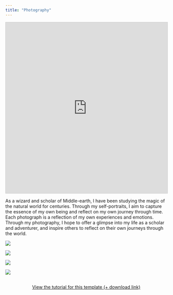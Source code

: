 ```yaml
---
title: "Photography"
---
```


```{=html}
<iframe class="airtable-embed" src="https://airtable.com/embed/appOU03dlKuBdbmty/shrRy4E1WLyfpBfIn?viewControls=on" frameborder="0" onmousewheel="" width="100%" height="533" style="background: transparent; border: 1px solid #ccc;"></iframe>
```
As a wizard and scholar of Middle-earth, I have been studying the magic of the natural world for centuries. Through my self-portraits, I aim to capture the essence of my own being and reflect on my own journey through time. Each photograph is a reflection of my own experiences and emotions. Through my photography, I hope to offer a glimpse into my life as a scholar and adventurer, and inspire others to reflect on their own journeys through the world.

::: {layout-ncol=2}

![](gandalf_image_1.jpg)

![](gandalf_image_2.jpg)

![](gandalf_image_3.jpg)

![](gandalf_image_4.jpg)

:::


```{=html}
<div  style="margin: 30px; text-align: center;">
<a class="btn btn-primary" href="https://www.marvinschmitt.com/blog/website-tutorial-quarto/" role="button" target="_blank" style="padding: 15px 30px;">View the tutorial for this template (+ download link)</a>
</div>
```